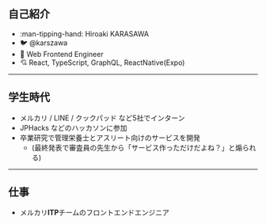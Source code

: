 ## 自己紹介

- :man-tipping-hand: <span className="vs-8"></span> Hiroaki KARASAWA
- :bird: <span className="vs-8"></span> @karszawa
- :briefcase: <span className="vs-8"></span> Web Frontend Engineer
- :cupid: <span className="vs-8"></span> React, TypeScript, GraphQL, ReactNative(Expo)

<!-- LeonsansとかShapeDetectionAPIとかいれたい -->

---

## 学生時代

- メルカリ / LINE / クックパッド など5社でインターン
- JPHacks などのハッカソンに参加
- 卒業研究で管理栄養士とアスリート向けのサービスを開発
  - (最終発表で審査員の先生から「サービス作っただけだよね？」と煽られる)

---

## 仕事

- メルカリ**ITP**チームのフロントエンドエンジニア
